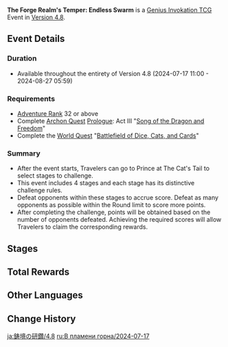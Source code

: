 {{Event
|name              = The Forge Realm's Temper: Endless Swarm
|image             = The Forge Realm's Temper Endless Swarm 2024-07-17.png
|type              = In-Game
|group             = The Forge Realm's Temper
|time_known        = yes
|time_start        = 2024-07-17 11:00:00
|time_start_offset = GMT+8
|time_end          = 2024-08-27 05:59:59
|time_end_offset   = GMT+8
|link              = https://www.hoyolab.com/article/31070418
}}
'''The Forge Realm's Temper: Endless Swarm''' is a [[Genius Invokation TCG]] Event in [[Version 4.8]].

==Event Details==
===Duration===
* Available throughout the entirety of Version 4.8 (2024-07-17 11:00 - 2024-08-27 05:59)

===Requirements===
* [[Adventure Rank]] 32 or above
* Complete [[Archon Quest]] [[Prologue]]: Act III "[[Song of the Dragon and Freedom]]"
* Complete the [[World Quest]] "[[Battlefield of Dice, Cats, and Cards]]"

===Summary=== 
* After the event starts, Travelers can go to Prince at The Cat's Tail to select stages to challenge.
* This event includes 4 stages and each stage has its distinctive challenge rules.
* Defeat opponents within these stages to accrue score. Defeat as many opponents as possible within the Round limit to score more points.
* After completing the challenge, points will be obtained based on the number of opponents defeated. Achieving the required scores will allow Travelers to claim the corresponding rewards.

==Stages ==
{{Genius Invokation TCG Stages/Detailed|The Forge Realm's Temper/2024-07-17}}

==Total Rewards==
{{Card|Lucky Coin|8000}}

==Other Languages==
{{Other Languages|The Forge Realm's Temper/2023-07-05}}

==Change History==
{{Change History|4.8}}

[[ja:鋳境の研鑽/4.8]]
[[ru:В пламени горна/2024-07-17]]
